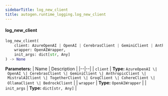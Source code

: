 ```yaml
---
sidebarTitle: log_new_client
title: autogen.runtime_logging.log_new_client
---
```


<code class="doc-symbol doc-symbol-heading doc-symbol-function"></code>
#### log_new_client

```python
log_new_client(
    client: AzureOpenAI | OpenAI | CerebrasClient | GeminiClient | AnthropicClient | MistralAIClient | TogetherClient | GroqClient | CohereClient | OllamaClient | BedrockClient,
    wrapper: OpenAIWrapper,
    init_args: dict[str, Any]
) -> None
```

    

<b>Parameters:</b>
| Name | Description |
|--|--|
| `client` | **Type:** `AzureOpenAI \| OpenAI \| CerebrasClient \| GeminiClient \| AnthropicClient \| MistralAIClient \| TogetherClient \| GroqClient \| CohereClient \| OllamaClient \| BedrockClient` |
| `wrapper` | **Type:** `OpenAIWrapper` |
| `init_args` | **Type:** `dict[str, Any]` |

<br />